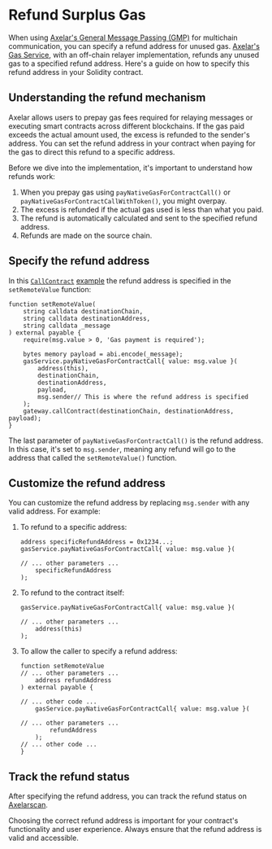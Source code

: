 # Refund Surplus Gas

When using [Axelar's General Message Passing (GMP)](/dev/general-message-passing/overview/) for multichain communication, you can specify a refund address for unused gas. [Axelar's Gas Service](/dev/gas-service/intro/), with an off-chain relayer implementation, refunds any unused gas to a specified refund address. Here's a guide on how to specify this refund address in your Solidity contract.

## Understanding the refund mechanism

Axelar allows users to prepay gas fees required for relaying messages or executing smart contracts across different blockchains. If the gas paid exceeds the actual amount used, the excess is refunded to the sender's address. You can set the refund address in your contract when paying for the gas to direct this refund to a specific address.

Before we dive into the implementation, it's important to understand how refunds work:

1. When you prepay gas using `payNativeGasForContractCall()` or `payNativeGasForContractCallWithToken()`, you might overpay.
1. The excess is refunded if the actual gas used is less than what you paid.
1. The refund is automatically calculated and sent to the specified refund address.
1. Refunds are made on the source chain.

## Specify the refund address

In this [`CallContract`](https://github.com/axelarnetwork/axelar-examples/blob/main/examples/evm/call-contract/CallContract.sol) [example](https://github.com/axelarnetwork/axelar-examples/tree/main/examples/evm/call-contract) the refund address is specified in the `setRemoteValue` function:

```solidity
function setRemoteValue(
    string calldata destinationChain,
    string calldata destinationAddress,
    string calldata _message
) external payable {
    require(msg.value > 0, 'Gas payment is required');

    bytes memory payload = abi.encode(_message);
    gasService.payNativeGasForContractCall{ value: msg.value }(
        address(this),
        destinationChain,
        destinationAddress,
        payload,
        msg.sender// This is where the refund address is specified
    );
    gateway.callContract(destinationChain, destinationAddress, payload);
}
```

The last parameter of `payNativeGasForContractCall()` is the refund address. In this case, it's set to `msg.sender`, meaning any refund will go to the address that called the `setRemoteValue()` function.

## Customize the refund address

You can customize the refund address by replacing `msg.sender` with any valid address. For example:

1. To refund to a specific address:

   ```solidity
   address specificRefundAddress = 0x1234...;
   gasService.payNativeGasForContractCall{ value: msg.value }(

   // ... other parameters ...
       specificRefundAddress
   );
   ```

1. To refund to the contract itself:

   ```solidity
   gasService.payNativeGasForContractCall{ value: msg.value }(

   // ... other parameters ...
       address(this)
   );

   ```

1. To allow the caller to specify a refund address:

   ```solidity
   function setRemoteValue
   // ... other parameters ...
       address refundAddress
   ) external payable {

   // ... other code ...
       gasService.payNativeGasForContractCall{ value: msg.value }(

   // ... other parameters ...
           refundAddress
       );
   // ... other code ...
   }
   ```

## Track the refund status

After specifying the refund address, you can track the refund status on [Axelarscan](https://axelarscan.io/).

Choosing the correct refund address is important for your contract's functionality and user experience. Always ensure that the refund address is valid and accessible.
